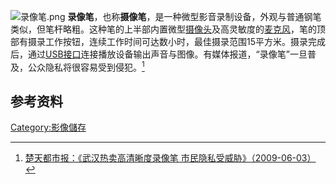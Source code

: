 [[File:录像笔.png|right]]
'''录像笔'''，也称'''摄像笔'''，是一种微型影音录制设备，外观与普通钢笔类似，但笔杆略粗。这种笔的上半部内置微型[[摄像头|摄像头]]及高灵敏度的[[麦克风|麦克风]]，笔的顶部有摄录工作按钮，连续工作时间可达数小时，最佳摄录范围15平方米。摄录完成后，通过[[USB接口|USB接口]]连接播放设备输出声音与图像。有媒体报道，“录像笔”一旦普及，公众隐私将很容易受到侵犯。<ref>[http://www.bhjoy.com/pcsm/200906/03/1705.html 楚天都市报：《武汉热卖高清晰度录像笔 市民隐私受威胁》（2009-06-03）]{{dead link|date=2018年2月 |bot=InternetArchiveBot |fix-attempted=yes }}</ref>

== 参考资料 ==
{{reflist}}


[[Category:影像儲存|Category:影像儲存]]